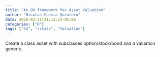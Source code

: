 ```yaml
---
title: "An OO framework for Asset Valuation"
author: "Nicolas Cuesta Quintero"
date: 2020-03-21T21:13:14-05:00
categories: ["R"]
tags: ["S4", "rstats", "Valuation"]
---
```


Create a class asset with subclasses option/stock/bond and a valuation generic.